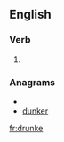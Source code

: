 ==English==

===Verb===
{{infl|en|verb}}

# {{obsolete spelling of|drunk}}

===Anagrams===
* {{alphagram|deknru}}
* [[dunker#English|dunker]]


[[fr:drunke]]